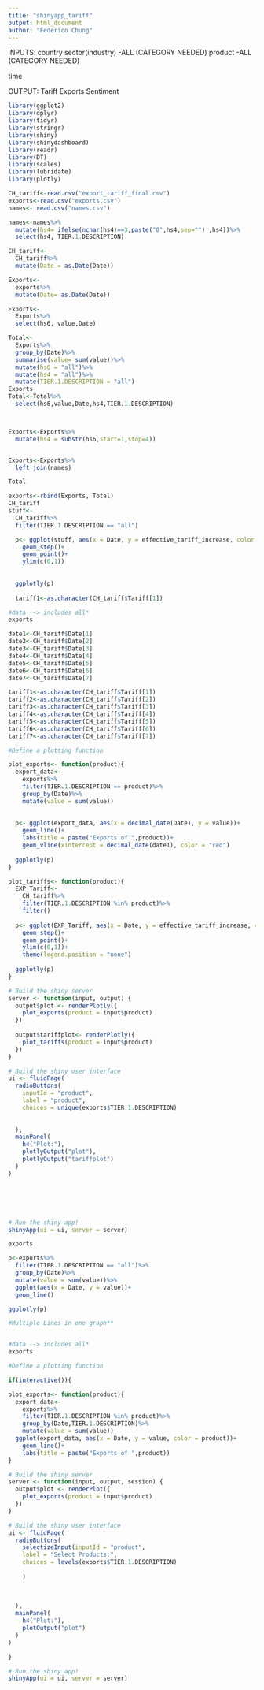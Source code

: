 ```yaml
---
title: "shinyapp_tariff"
output: html_document
author: "Federico Chung"
---
```


INPUTS:
country
sector(industry)
-ALL (CATEGORY NEEDED)
product
-ALL (CATEGORY NEEDED)


time

OUTPUT:
Tariff
Exports
Sentiment

```r
library(ggplot2)
library(dplyr)
library(tidyr)
library(stringr)
library(shiny)
library(shinydashboard)
library(readr)
library(DT)
library(scales)
library(lubridate)
library(plotly)
```

```r
CH_tariff<-read.csv("export_tariff_final.csv")
exports<-read.csv("exports.csv")
names<- read.csv("names.csv")

names<-names%>%
  mutate(hs4= ifelse(nchar(hs4)==3,paste("0",hs4,sep="") ,hs4))%>%
  select(hs4, TIER.1.DESCRIPTION)


```


```r
CH_tariff<-
  CH_tariff%>%
  mutate(Date = as.Date(Date))

Exports<-
  exports%>%
  mutate(Date= as.Date(Date))

Exports<-
  Exports%>%
  select(hs6, value,Date)

Total<-
  Exports%>%
  group_by(Date)%>%
  summarise(value= sum(value))%>%
  mutate(hs6 = "all")%>%
  mutate(hs4 = "all")%>%
  mutate(TIER.1.DESCRIPTION = "all")
Exports
Total<-Total%>%
  select(hs6,value,Date,hs4,TIER.1.DESCRIPTION)



Exports<-Exports%>%
  mutate(hs4 = substr(hs6,start=1,stop=4))


Exports<-Exports%>%
  left_join(names)

Total

exports<-rbind(Exports, Total)
CH_tariff
stuff<-
  CH_tariff%>%
  filter(TIER.1.DESCRIPTION == "all")

  p<- ggplot(stuff, aes(x = Date, y = effective_tariff_increase, color = Product.Description))+
    geom_step()+
    geom_point()+
    ylim(c(0,1))
    
  
  ggplotly(p)
  
  tariff1<-as.character(CH_tariff$Tariff[1])
```



```r
#data --> includes all*
exports

date1<-CH_tariff$Date[1]
date2<-CH_tariff$Date[2]
date3<-CH_tariff$Date[3]
date4<-CH_tariff$Date[4]
date5<-CH_tariff$Date[5]
date6<-CH_tariff$Date[6]
date7<-CH_tariff$Date[7]

tariff1<-as.character(CH_tariff$Tariff[1])
tariff2<-as.character(CH_tariff$Tariff[2])
tariff3<-as.character(CH_tariff$Tariff[3])
tariff4<-as.character(CH_tariff$Tariff[4])
tariff5<-as.character(CH_tariff$Tariff[5])
tariff6<-as.character(CH_tariff$Tariff[6])
tariff7<-as.character(CH_tariff$Tariff[7])

#Define a plotting function

plot_exports<- function(product){
  export_data<-
    exports%>%
    filter(TIER.1.DESCRIPTION == product)%>%
    group_by(Date)%>%
    mutate(value = sum(value))
  
  
  p<- ggplot(export_data, aes(x = decimal_date(Date), y = value))+
    geom_line()+
    labs(title = paste("Exports of ",product))+
    geom_vline(xintercept = decimal_date(date1), color = "red")
  
  ggplotly(p)
}

plot_tariffs<- function(product){
  EXP_Tariff<-
    CH_tariff%>%
    filter(TIER.1.DESCRIPTION %in% product)%>%
    filter()
  
  p<- ggplot(EXP_Tariff, aes(x = Date, y = effective_tariff_increase, color = Product.Description))+
    geom_step()+
    geom_point()+
    ylim(c(0,1))+
    theme(legend.position = "none")
  
  ggplotly(p)
}

# Build the shiny server
server <- function(input, output) {
  output$plot <- renderPlotly({
    plot_exports(product = input$product)
  })
  
  output$tariffplot<- renderPlotly({
    plot_tariffs(product = input$product)
  })
}

# Build the shiny user interface
ui <- fluidPage(
  radioButtons(
    inputId = "product",
    label = "product",
    choices = unique(exports$TIER.1.DESCRIPTION)
    
    
  ),
  mainPanel(
    h4("Plot:"),
    plotlyOutput("plot"),
    plotlyOutput("tariffplot")
  )
)






# Run the shiny app!
shinyApp(ui = ui, server = server)
```
```r
exports

p<-exports%>%
  filter(TIER.1.DESCRIPTION == "all")%>%
  group_by(Date)%>%
  mutate(value = sum(value))%>%
  ggplot(aes(x = Date, y = value))+
  geom_line()

ggplotly(p)

```




```r
#Multiple Lines in one graph**


#data --> includes all*
exports

#Define a plotting function

if(interactive()){

plot_exports<- function(product){
  export_data<-
    exports%>%
    filter(TIER.1.DESCRIPTION %in% product)%>%
    group_by(Date,TIER.1.DESCRIPTION)%>%
    mutate(value = sum(value))
  ggplot(export_data, aes(x = Date, y = value, color = product))+
    geom_line()+
    labs(title = paste("Exports of ",product))
}

# Build the shiny server
server <- function(input, output, session) {
  output$plot <- renderPlot({
    plot_exports(product = input$product)
  })
}

# Build the shiny user interface
ui <- fluidPage(
  radioButtons(
    selectizeInput(inputId = "product",
    label = "Select Products:",
    choices = levels(exports$TIER.1.DESCRIPTION)
    
    )
    
    
    
  ),
  mainPanel(
    h4("Plot:"),
    plotOutput("plot")
  )
)

}

# Run the shiny app!
shinyApp(ui = ui, server = server)
```







